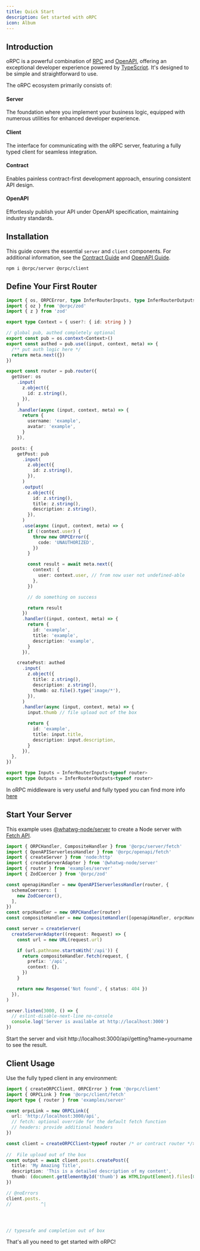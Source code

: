 ```yaml
---
title: Quick Start
description: Get started with oRPC
icon: Album
---
```



## Introduction

oRPC is a powerful combination of [RPC](https://en.wikipedia.org/wiki/Remote_procedure_call) and [OpenAPI](https://swagger.io/specification/),
offering an exceptional developer experience powered by [TypeScript](https://www.typescriptlang.org/). It's designed to be simple and straightforward to use.

The oRPC ecosystem primarily consists of:

<h4 className="inline-flex items-center gap-2">
  <CpuIcon className="text-purple-300 p-0.5 border rounded-lg" />
  <span>Server</span>
</h4>

The foundation where you implement your business logic, equipped with numerous utilities for enhanced developer experience.

<h4 className="inline-flex items-center gap-2">
  <Unplug className="text-blue-300 p-0.5 border rounded-lg" />
  <span>Client</span>
</h4>

The interface for communicating with the oRPC server, featuring a fully typed client for seamless integration.

<h4 className="inline-flex items-center gap-2">
  <ReceiptText className="text-green-300 p-0.5 border rounded-lg" />
  <span>Contract</span>
</h4>

Enables painless contract-first development approach, ensuring consistent API design.

<h4 className="inline-flex items-center gap-2">
  <Link2 className="text-rose-300 p-0.5 border rounded-lg" />
  <span>OpenAPI</span>
</h4>

Effortlessly publish your API under OpenAPI specification, maintaining industry standards.

## Installation
This guide covers the essential `server` and `client` components. For additional information, see the [Contract Guide](/docs/contract-first) and [OpenAPI Guide](/docs/openapi/generator).

```package-install
npm i @orpc/server @orpc/client
```

## Define Your First Router

```ts twoslash
import { os, ORPCError, type InferRouterInputs, type InferRouterOutputs } from '@orpc/server'
import { oz } from '@orpc/zod'
import { z } from 'zod'

export type Context = { user?: { id: string } }

// global pub, authed completely optional
export const pub = os.context<Context>()
export const authed = pub.use((input, context, meta) => {
  /** put auth logic here */
  return meta.next({})
})

export const router = pub.router({
  getUser: os
    .input(
      z.object({
        id: z.string(),
      }),
    )
    .handler(async (input, context, meta) => {
      return {
        username: 'example',
        avatar: 'example',
      }
    }),

  posts: {
    getPost: pub
      .input(
        z.object({
          id: z.string(),
        }),
      )
      .output(
        z.object({
          id: z.string(),
          title: z.string(),
          description: z.string(),
        }),
      )
      .use(async (input, context, meta) => {
        if (!context.user) {
          throw new ORPCError({
            code: 'UNAUTHORIZED',
          })
        }

        const result = await meta.next({
          context: {
            user: context.user, // from now user not undefined-able
          },
        })

        // do something on success

        return result
      })
      .handler((input, context, meta) => {
        return {
          id: 'example',
          title: 'example',
          description: 'example',
        }
      }),

    createPost: authed
      .input(
        z.object({
          title: z.string(),
          description: z.string(),
          thumb: oz.file().type('image/*'),
        }),
      )
      .handler(async (input, context, meta) => {
        input.thumb // file upload out of the box

        return {
          id: 'example',
          title: input.title,
          description: input.description,
        }
      }),
  },
})

export type Inputs = InferRouterInputs<typeof router>
export type Outputs = InferRouterOutputs<typeof router>
```

In oRPC middleware is very useful and fully typed you can find more info [here](/docs/server/middleware)

## Start Your Server

This example uses [@whatwg-node/server](https://www.npmjs.com/package/@whatwg-node/server) to create a Node server with [Fetch API](https://developer.mozilla.org/en-US/docs/Web/API/Fetch_API).

```ts twoslash
import { ORPCHandler, CompositeHandler } from '@orpc/server/fetch'
import { OpenAPIServerlessHandler } from '@orpc/openapi/fetch'
import { createServer } from 'node:http'
import { createServerAdapter } from '@whatwg-node/server'
import { router } from 'examples/server'
import { ZodCoercer } from '@orpc/zod'

const openapiHandler = new OpenAPIServerlessHandler(router, {
  schemaCoercers: [
    new ZodCoercer(),
  ],
})
const orpcHandler = new ORPCHandler(router)
const compositeHandler = new CompositeHandler([openapiHandler, orpcHandler])

const server = createServer(
  createServerAdapter((request: Request) => {
    const url = new URL(request.url)

    if (url.pathname.startsWith('/api')) {
      return compositeHandler.fetch(request, {
        prefix: '/api',
        context: {},
      })
    }

    return new Response('Not found', { status: 404 })
  }),
)

server.listen(3000, () => {
  // eslint-disable-next-line no-console
  console.log('Server is available at http://localhost:3000')
})
```

Start the server and visit http://localhost:3000/api/getting?name=yourname to see the result.

## Client Usage

Use the fully typed client in any environment:

```ts twoslash
import { createORPCClient, ORPCError } from '@orpc/client'
import { ORPCLink } from '@orpc/client/fetch'
import type { router } from 'examples/server'

const orpcLink = new ORPCLink({
  url: 'http://localhost:3000/api',
  // fetch: optional override for the default fetch function
  // headers: provide additional headers
})

const client = createORPCClient<typeof router /* or contract router */>(orpcLink)
 
//  File upload out of the box
const output = await client.posts.createPost({
  title: 'My Amazing Title',
  description: 'This is a detailed description of my content',
  thumb: (document.getElementById('thumb') as HTMLInputElement).files[0]!,
})

// @noErrors
client.posts.
//           ^|




// typesafe and completion out of box
```

That's all you need to get started with oRPC!